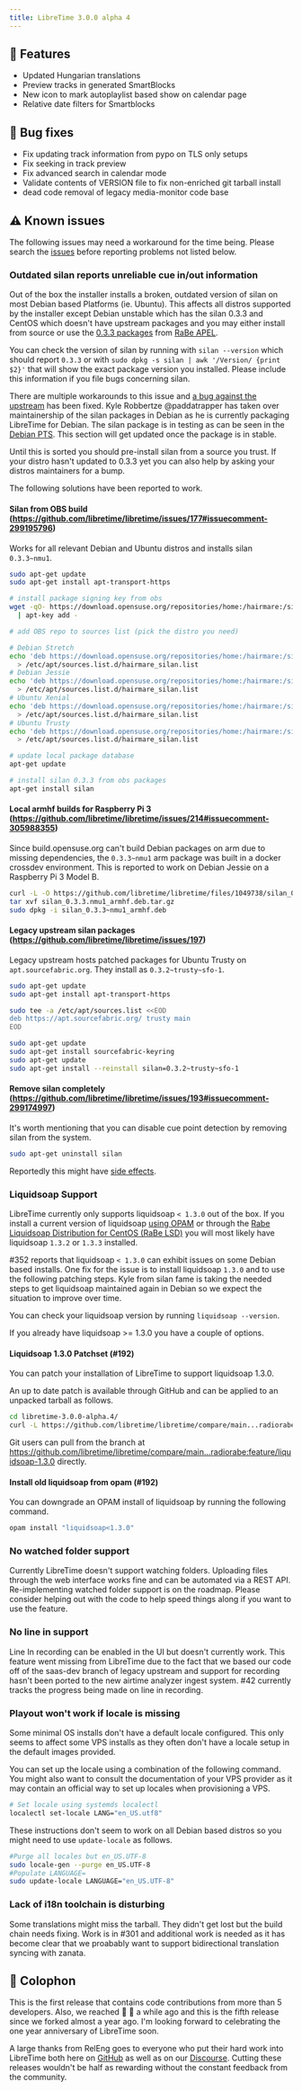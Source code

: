 ```yaml
---
title: LibreTime 3.0.0 alpha 4
---
```



<ReleaseHead date="2018-02-01" version="3.0.0-alpha.4" />

## :rocket: Features

- Updated Hungarian translations
- Preview tracks in generated SmartBlocks
- New icon to mark autoplaylist based show on calendar page
- Relative date filters for Smartblocks

## :bug: Bug fixes

- Fix updating track information from pypo on TLS only setups
- Fix seeking in track preview
- Fix advanced search in calendar mode
- Validate contents of VERSION file to fix non-enriched git tarball install
- dead code removal of legacy media-monitor code base

## :warning: Known issues

The following issues may need a workaround for the time being. Please search the [issues](https://github.com/libretime/libretime/issues) before reporting problems not listed below.

### Outdated silan reports unreliable cue in/out information

Out of the box the installer installs a broken, outdated version of silan on most Debian based Platforms (ie. Ubuntu). This affects all distros supported by the installer except Debian unstable which has the silan 0.3.3 and CentOS which doesn't have upstream packages and you may either install from source or use the [0.3.3 packages](https://github.com/radiorabe/centos-rpm-silan) from [RaBe APEL](https://build.opensuse.org/project/show/home:radiorabe:audio).

You can check the version of silan by running with `silan --version` which should report `0.3.3` or with `sudo dpkg -s silan | awk '/Version/ {print $2}'` that will show the exact package version you installed. Please include this information if you file bugs concerning silan.

There are multiple workarounds to this issue and [a bug against the upstream](https://bugs.debian.org/cgi-bin/bugreport.cgi?bug=855319) has been fixed. Kyle Robbertze @paddatrapper has taken over maintainership of the silan packages in Debian as he is currently packaging LibreTime for Debian. The silan package is in testing as can be seen in the [Debian PTS](https://tracker.debian.org/pkg/silan). This section will get updated once the package is in stable.

Until this is sorted you should pre-install silan from a source you trust. If your distro hasn't updated to 0.3.3 yet you can also help by asking your distros maintainers for a bump.

The following solutions have been reported to work.

#### Silan from OBS build (https://github.com/libretime/libretime/issues/177#issuecomment-299195796)

Works for all relevant Debian and Ubuntu distros and installs silan `0.3.3~nmu1`.

```bash
sudo apt-get update
sudo apt-get install apt-transport-https

# install package signing key from obs
wget -qO- https://download.opensuse.org/repositories/home:/hairmare:/silan/Debian_7.0/Release.key \
  | apt-key add -

# add OBS repo to sources list (pick the distro you need)

# Debian Stretch
echo 'deb https://download.opensuse.org/repositories/home:/hairmare:/silan/Debian_9.0_standard/ ./' \
  > /etc/apt/sources.list.d/hairmare_silan.list
# Debian Jessie
echo 'deb https://download.opensuse.org/repositories/home:/hairmare:/silan/Debian_8.0 ./' \
  > /etc/apt/sources.list.d/hairmare_silan.list
# Ubuntu Xenial
echo 'deb https://download.opensuse.org/repositories/home:/hairmare:/silan/xUbuntu_16.04 ./' \
  > /etc/apt/sources.list.d/hairmare_silan.list
# Ubuntu Trusty
echo 'deb https://download.opensuse.org/repositories/home:/hairmare:/silan/xUbuntu_14.04 ./' \
  > /etc/apt/sources.list.d/hairmare_silan.list

# update local package database
apt-get update

# install silan 0.3.3 from obs packages
apt-get install silan
```

#### Local armhf builds for Raspberry Pi 3 (https://github.com/libretime/libretime/issues/214#issuecomment-305988355)

Since build.opensuse.org can't build Debian packages on arm due to missing dependencies, the `0.3.3~nmu1` arm package was built in a docker crossdev environment. This is reported to work on Debian Jessie on a Raspberry Pi 3 Model B.

```bash
curl -L -O https://github.com/libretime/libretime/files/1049738/silan_0.3.3.nmu1_armhf.deb.tar.gz
tar xvf silan_0.3.3.nmu1_armhf.deb.tar.gz
sudo dpkg -i silan_0.3.3~nmu1_armhf.deb
```

#### Legacy upstream silan packages (https://github.com/libretime/libretime/issues/197)

Legacy upstream hosts patched packages for Ubuntu Trusty on `apt.sourcefabric.org`. They install as `0.3.2~trusty~sfo-1`.

```bash
sudo apt-get update
sudo apt-get install apt-transport-https

sudo tee -a /etc/apt/sources.list <<EOD
deb https://apt.sourcefabric.org/ trusty main
EOD

sudo apt-get update
sudo apt-get install sourcefabric-keyring
sudo apt-get update
sudo apt-get install --reinstall silan=0.3.2~trusty~sfo-1
```

#### Remove silan completely (https://github.com/libretime/libretime/issues/193#issuecomment-299174997)

It's worth mentioning that you can disable cue point detection by removing silan from the system.

```bash
sudo apt-get uninstall silan
```

Reportedly this might have [side effects](https://github.com/libretime/libretime/issues/214#issuecomment-305748757).

### Liquidsoap Support

LibreTime currently only supports liquidsoap `< 1.3.0` out of the box. If you install a current version of liquidsoap [using OPAM](https://www.liquidsoap.info/) or through the [Rabe Liquidsoap Distribution for CentOS (RaBe LSD)](https://build.opensuse.org/project/show/home:radiorabe:liquidsoap) you will most likely have liquidsoap `1.3.2` or `1.3.3` installed.

#352 reports that liquidsoap `< 1.3.0` can exhibit issues on some Debian based installs. One fix for the issue is to install liquidsoap `1.3.0` and to use the following patching steps. Kyle from silan fame is taking the needed steps to get liquidsoap maintained again in Debian so we expect the situation to improve over time.

You can check your liquidsoap version by running `liquidsoap --version`.

If you already have liquidsoap >= 1.3.0 you have a couple of options.

#### Liquidsoap 1.3.0 Patchset (#192)

You can patch your installation of LibreTime to support liquidsoap 1.3.0.

An up to date patch is available through GitHub and can be applied to an unpacked tarball as follows.

```bash
cd libretime-3.0.0-alpha.4/
curl -L https://github.com/libretime/libretime/compare/main...radiorabe:feature/liquidsoap-1.3.0.patch | patch -p1
```

Git users can pull from the branch at https://github.com/libretime/libretime/compare/main...radiorabe:feature/liquidsoap-1.3.0 directly.

#### Install old liquidsoap from opam (#192)

You can downgrade an OPAM install of liquidsoap by running the following command.

```bash
opam install "liquidsoap<1.3.0"
```

### No watched folder support

Currently LibreTime doesn't support watching folders. Uploading files through the web interface works fine and can be automated via a REST API. Re-implementing watched folder support is on the roadmap. Please consider helping out with the code to help speed things along if you want to use the feature.

### No line in support

Line In recording can be enabled in the UI but doesn't currently work. This feature went missing from LibreTime due to the fact that we based our code off of the saas-dev branch of legacy upstream and support for recording hasn't been ported to the new airtime analyzer ingest system. #42 currently tracks the progress being made on line in recording.

### Playout won't work if locale is missing

Some minimal OS installs don't have a default locale configured. This only seems to affect some VPS installs as they often don't have a locale setup in the default images provided.

You can set up the locale using a combination of the following command. You might also want to consult the documentation of your VPS provider as it may contain an official way to set up locales when provisioning a VPS.

```bash
# Set locale using systemds localectl
localectl set-locale LANG="en_US.utf8"
```

These instructions don't seem to work on all Debian based distros so you might need to use `update-locale` as follows.

```bash
#Purge all locales but en_US.UTF-8
sudo locale-gen --purge en_US.UTF-8
#Populate LANGUAGE=
sudo update-locale LANGUAGE="en_US.UTF-8"
```

### Lack of i18n toolchain is disturbing

Some translations might miss the tarball. They didn't get lost but the build chain needs fixing. Work is in #301 and additional work is needed as it has become clear that we proabably want to support bidirectional translation syncing with zanata.

## :memo: Colophon

This is the first release that contains code contributions from more than 5 developers. Also, we reached :100: :star2: a while ago and this is the fifth release since we forked almost a year ago. I'm looking forward to celebrating the one year anniversary of LibreTime soon.

A large thanks from RelEng goes to everyone who put their hard work into LibreTime both here on [GitHub](https://github.com/libretime/libretime) as well as on our [Discourse](https://discourse.libretime.org/). Cutting these releases wouldn't be half as rewarding without the constant feedback from the community.
